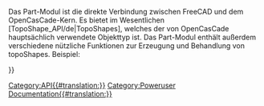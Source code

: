 <languages/>
{{VeryImportantMessage|(November 2018) Diese Information kann unvollständig und veraltet sein. Für die neueste API siehe die (engl.)  [https://freecad.org/api autogenerated API documentation] oder [https://freecad-python-stubs.readthedocs.io/en/latest/autoapi/Part/ autogenerated Python Part API documentation].}}

Das Part-Modul ist die direkte Verbindung zwischen FreeCAD und dem OpenCasCade-Kern. Es bietet im Wesentlichen [TopoShape_API/de|TopoShapes], welches der von OpenCasCade hauptsächlich verwendete Objekttyp ist. Das Part-Modul enthält außerdem verschiedene nützliche Funktionen zur Erzeugung und Behandlung von topoShapes. Beispiel:
{{Code|code=
import Part
mycube = Part.makeBox(2,2,2)
Part.show(mycube)
}}

<div lang="en" dir="ltr" class="mw-content-ltr">
{{APIFunction|__fromPythonOCC__|OCC.Object|Helper method to convert a pythonocc shape to an internal shape|A Part.Shape}}
{{APIFunction|__sortEdges__|list of edges|Helper method to sort an unsorted list of edges so that afterwards the start and end vertex of two consecutive edges are geometrically coincident. It returns a single list of edges and the algorithm stops after the first set of connected edges which means that the output list can be smaller than the input list. The sorted list can be used to create a Wire.|a list of edges}}
{{APIFunction|__toPythonOCC__|Part.Shape|Helper method to convert an internal shape to pythonocc shape|an OCC.Shape}}
{{APIFunction|cast_to_shape|Part.Shape|Cast to the actual shape type| }}
{{APIFunction|export|list,string|Export a list of objects into a single file.| }}
{{APIFunction|getSortedClusters|list of edges|Helper method to sort and cluster a variety of edges| }}
{{APIFunction|insert|string,string|Insert the file (path given as first argument) into the given document (second argument).| }}
{{APIFunction|makeBox|length,width,height,[pnt,dir]|Makes a box located at pnt with the dimensions (length,width,height). By default pnt is Vector(0,0,0) and dir is Vector(0,0,1)|the created shape}}
{{APIFunction|makeCircle|radius,[pnt,dir,angle1,angle2]|Makes a circle with a given radius. By default pnt is Vector(0,0,0), dir is Vector(0,0,1), angle1 is 0 and angle2 is 360|the created shape}}
{{APIFunction|makeCompound|list|Creates a compound out of a list of shapes.|the created shape}}
{{APIFunction|makeCone|radius1,radius2,height,[pnt,dir,angle]|Makes a cone with given radii and height. By default pnt is Vector(0,0,0), dir is Vector(0,0,1) and angle is 360|the created shape}}
{{APIFunction|makeCylinder|radius,height,[pnt,dir,angle]|Makes a cylinder with a given radius and height. By default pnt is Vector(0,0,0),dir is Vector(0,0,1) and angle is 360|the created shape}}
{{APIFunction|makeHelix|pitch,height,radius,[angle,lefthand,heightstyle]|Makes a helix shape with a given pitch, height and radius. Defaults to right-handed cylindrical helix. Non-zero angle parameter produces a conical helix.  Lefthand True produces left handed helix.  Heightstyle applies only to conical helices. Heightstyle False (default) will cause the height parameter to be interpreted as the length of the side of the underlying frustum.  Heightstyle True will cause the height parameter to be interpreted as the vertical height of the helix.  Pitch is "metric pitch" (advance/revolution). For conical helix, radius is the minor radius.|the created shape}}
{{APIFunction|makeLine|(x1,y1,z1),(x2,y2,z2)|Makes a line of two points|the created shape}}
{{APIFunction|makeLoft|shapelist<profiles>,[boolean<solid>,boolean<ruled>]|Creates a loft shape using the list of profiles. Optionally make result a solid (vs surface/shell) or make result a ruled surface.|the created shape}}
{{APIFunction|makePlane|length,width,[pnt,dir]|Makes a plane. By default pnt is Vector(0,0,0) and dir is Vector(0,0,1)|the created shape}}
{{APIFunction|makePolygon|list|Makes a polygon of a list of Vectors|the created shape}}
{{APIFunction|makeRevolution|Curve,[vmin,vmax,angle,pnt,dir]|Makes a revolved shape by rotating the curve or a portion of it around an axis given by (pnt,dir). By default vmin/vmax are set to bounds of the curve,angle is 360,pnt is Vector(0,0,0) and dir is Vector(0,0,1)|the created shape}}
{{APIFunction|makeRuledSurface|Edge or Wire,Edge or Wire|Creates a ruled surface out of two edges or wires. If wires are used then these must have the same number of edges.|the created shape}}
{{APIFunction|makeShell|list|Creates a shell out of a list of faces.    Note: Resulting shell should be manifold.   Non-manifold shells are not well supported.|the created shape}}
{{APIFunction|makeSolid|Part.Shape|Creates a solid out of the shells inside a shape.|the created shape}}
{{APIFunction|makeSphere|radius,[center_pnt, axis_dir, V_startAngle, V_endAngle, U_angle]|Makes a sphere (or partial sphere) with a given radius. By default center_pnt is Vector(0,0,0), axis_dir is Vector(0,0,1), V_startAngle is 0, V_endAngle is 90 and U_angle is 360|the created shape}}
{{APIFunction|makeTorus|radius1,radius2,[pnt,dir,angle1,angle2,angle]|Makes a torus with a given radii and angles. By default pnt is Vector(0,0,0),dir is Vector(0,0,1),angle1 is 0,angle2 is 360 and angle is 360|the created shape}}
{{APIFunction|makeTube|edge,float|Creates a tube.|the created shape}}
{{APIFunction|open|string|Creates a new document and load the file into the document.| }}
{{APIFunction|read|string|Loads the file and return the shape.|a shape}}
{{APIFunction|show|shape|Adds the shape to the active document or create one if no document exists.| }}
</div>


{{Userdocnavi{{#translation:}}}}
[[Category:API{{#translation:}}]]
[[Category:Poweruser Documentation{{#translation:}}]]
{{clear}}